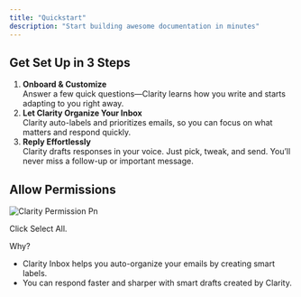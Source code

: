 ```yaml
---
title: "Quickstart"
description: "Start building awesome documentation in minutes"
---
```


## Get Set Up in 3 Steps

1. **Onboard & Customize**\
   Answer a few quick questions—Clarity learns how you write and starts adapting to you right away.
2. **Let Clarity Organize Your Inbox**\
   Clarity auto-labels and prioritizes emails, so you can focus on what matters and respond quickly.
3. **Reply Effortlessly**\
   Clarity drafts responses in your voice. Just pick, tweak, and send. You’ll never miss a follow-up or important message.

## Allow Permissions

![Clarity Permission Pn](/images/clarity-permission.png)

Click Select All.

Why?

- Clarity Inbox helps you auto-organize your emails by creating smart labels.
- You can respond faster and sharper with smart drafts created by Clarity.